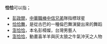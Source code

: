 '''恰恰'''可以指；

* [[彭政閔|彭政閔]]，[[中華職棒|中華職棒]][[中信兄弟|中信兄弟]]隊指標球星
* [[恰恰舞|恰恰舞]]，是從古巴的一種倫巴舞演變出來的舞蹈
* [[澎恰恰|澎恰恰]]，本名彭樟燦，台灣男藝人
* [[喜羊羊与灰太狼之牛气冲天#人物|澎恰恰]]，動畫喜羊羊與灰太狼之牛氣沖天之人物
{{disambig|cat=二字消歧义}}